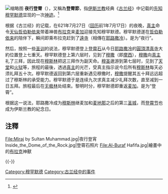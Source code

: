 {{noteTA|zh-cn:迹;zh-tw:蹟;}}
{{伊斯兰教}}
[[File:Miraj_by_Sultan_Muhammad.jpg|缩略图]]
'''夜行登霄'''（{{lang-ar|الإسراء والمعراج}}），又稱為'''登霄節'''，指[[伊斯兰教|伊斯兰教]]经典《[[古兰经|古兰经]]》中记载的[[先知|先知]][[穆罕默德|穆罕默德]]显现的一次[[神迹|神迹]]。<ref>{{cite web |author1=阿里譯 |title=紀念登霄節及其現實意義 |url=http://www.islam.org.hk/index.php?action-viewnews-itemid-4298 |website=伊斯蘭之光 |accessdate=2018-10-18 |archive-url=https://web.archive.org/web/20181018201730/http://www.islam.org.hk/index.php?action-viewnews-itemid-4298 |archive-date=2018-10-18 |dead-url=yes }}</ref>

根据《古兰经》的记载，在621年7月27日（[[回历|回历]]前1年7月17日）的夜晚，[[真主|真主]]命令[[天使长|天仙]][[加百列|哲伯勒依来]]带着神兽[[布拉克_(神兽)|布拉克]]来[[麦加|麦加]]迎接先知穆罕默德。穆罕默德遂在[[加百利|哲伯勒依来]]的陪伴下，瞬间即乘布拉克赶到了[[遠寺|遠寺]]（相傳在[[耶路撒冷|耶路撒冷]]）。是为“夜行”。

然后，按照一些[[圣训|圣训]]的说法，穆罕默德登上[[登霄石|登霄石]]从今日[[耶路撒冷|耶路撒冷]]的[[圓頂清真寺|圓頂清真寺]]大約位置登上七重天。穆罕默德登上第六层时，见到了[[穆萨|穆撒]]（即[[摩西|摩西]]），[[穆萨|穆撒]]向[[真主|真主]]礼了三拜，因此现在[[穆斯林|穆斯林]]把这三拜作为副天命。[[穆罕默德|穆圣]]遨游到第七层时，见到了[[天堂|天堂]]和[[地狱|火狱]]等，旅程的最後，透過[[真主|真主]]的光芒，受真主指示说今后所有[[穆斯林|穆斯林]]每天必须礼拜五十次。穆罕默德返回到第六层重新遇见穆撒时，[[穆萨|穆撒]]提醒其五十拜远远超过了穆斯林的承受能力。穆罕默德于是连续九次求真主减少礼拜次数，直至减到一日五拜。旅程最后在[[无极林|无极林]]处结束。黎明时分，穆罕默德即重返[[麦加|麦加]]。是为“登霄”。

根据这一说法，耶路撒冷成为[[穆斯林|穆斯林]]继麦加和[[麦地那|麦地那]]之后的第三[[伊斯兰教圣城|圣城]]，而[[登霄节|登霄节]]也成为伊斯兰教的紀念日。

==注釋==
{{reflist}}
<gallery>
File:Miraj by Sultan Muhammad.jpg|夜行登宵
Inside_the_Dome_of_the_Rock.jpg|登霄石照片
File:Al-Buraf Hafifa.jpg|繪畫中的[[布拉克_(神兽)|布拉克]]神獸
</gallery>
{{-}}
[[Category:穆罕默德|Category:穆罕默德]]
[[Category:古兰经中的事件|Category:古兰经中的事件]]